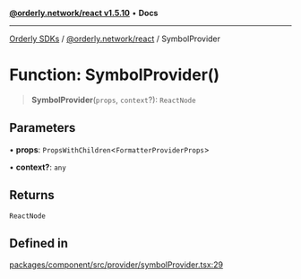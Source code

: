 [**@orderly.network/react v1.5.10**](/sdks/tech-doc/@orderly.network/react/README) • **Docs**

***

[Orderly SDKs](/sdks/tech-doc/packages) / [@orderly.network/react](/sdks/tech-doc/@orderly.network/react/README) / SymbolProvider

# Function: SymbolProvider()

> **SymbolProvider**(`props`, `context`?): `ReactNode`

## Parameters

• **props**: `PropsWithChildren`\<`FormatterProviderProps`\>

• **context?**: `any`

## Returns

`ReactNode`

## Defined in

[packages/component/src/provider/symbolProvider.tsx:29](https://github.com/OrderlyNetwork/js-sdk/blob/554ae704783e3b83c40bb234a899e8f02987d9b6/packages/component/src/provider/symbolProvider.tsx#L29)
